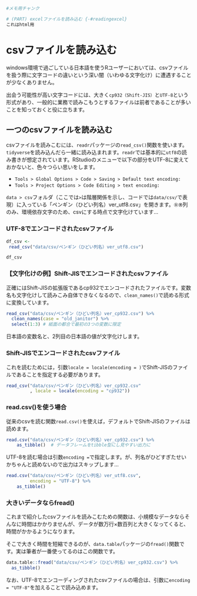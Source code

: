 
```r
#メモ用チャンク

# (PART) excelファイルを読み込む {-#readingexcel}
これはhtml用

```

# csvファイルを読み込む {#readonecsv}

windows環境で過ごしている日本語を使うRユーザーにおいては、csvファイルを扱う際に文字コードの違いという深い闇（いわゆる文字化け）に遭遇することが少なくありません。

出会う可能性が高い文字コードには、大きく`cp932（Shift-JIS）`と`UTF-8`という形式があり、一般的に業務で読みこもうとするファイルは前者であることが多いことを知っておくと役に立ちます。

## 一つのcsvファイルを読み込む

csvファイルを読みこむには、`readr`パッケージの`read_csv()`関数を使います。`tidyverse`を読み込んだら一緒に読み込まれます。`readr`では基本的に`utf8`の読み書きが想定されています。RStudioのメニューで以下の部分をUTF-8に変えておかないと、色々つらい思いをします。

* `Tools > Global Options > Code > Saving > Default text encoding:`
* `Tools > Project Options > Code Editing > text encoding:`

`data > csv`フォルダ（ここでは`>`は階層関係を示し、コードでは`data/csv/`で表現）に入っている「ペンギン（ひどい列名）ver_utf8.csv」を開きます。`㊛㊚`列のみ、環境依存文字のため、csvにする時点で文字化けています…

### UTF-8でエンコードされたcsvファイル

```r
df_csv <- 
 read_csv("data/csv/ペンギン（ひどい列名）ver_utf8.csv")

df_csv
``` 


### 【文字化けの例】Shift-JISでエンコードされたcsvファイル

正確にはShift-JISの拡張版であるcp932でエンコードされたファイルです。変数名も文字化けして読みこみ自体できなくなるので、`clean_names()`で読める形式に変換しています。

```r
read_csv("data/csv/ペンギン（ひどい列名）ver_cp932.csv") %>% 
  clean_names(case = "old_janitor") %>% 
  select(1:3) # 紙面の都合で最初の3つの変数に限定
```

日本語の変数名と、2列目の日本語の値が文字化けします。

### Shift-JISでエンコードされたcsvファイル

これを読むためには，引数`locale = locale(encoding = )`でShift-JISのファイルであることを指定する必要があります。

```r
read_csv("data/csv/ペンギン（ひどい列名）ver_cp932.csv"
         , locale = locale(encoding = "cp932"))
```


### read.csv()を使う場合

従来のcsvを読む関数`read.csv()`を使えば，デフォルトでShift-JISのファイルは読めます。

```r
read.csv("data/csv/ペンギン（ひどい列名）ver_cp932.csv") %>%
    as_tibble()  # データフレームをtibble型にし見やすい出力に
```


UTF-8を読む場合は引数`encoding = `で指定します。が、列名がひどすぎたせいかちゃんと読めないので出力はスキップします…

```r
read.csv("data/csv/ペンギン（ひどい列名）ver_utf8.csv", 
         encoding = "UTF-8") %>% 
    as_tibble()
```


### 大きいデータならfread()

これまで紹介したcsvファイルを読みこむための関数は、小規模なデータならそんなに時間はかかりませんが、データが数万行×数百列と大きくなってくると、時間がかかるようになります。

そこで大きく時間を短縮できるのが、`data.table`パッケージの`fread()`関数です。実は筆者が一番使ってるのはこの関数です。

```r
data.table::fread("data/csv/ペンギン（ひどい列名）ver_cp932.csv") %>% 
  as_tibble()
```

なお、UTF-8でエンコーディングされたcsvファイルの場合は、引数に`encoding = "UTF-8"`を加えることで読み込めます。
